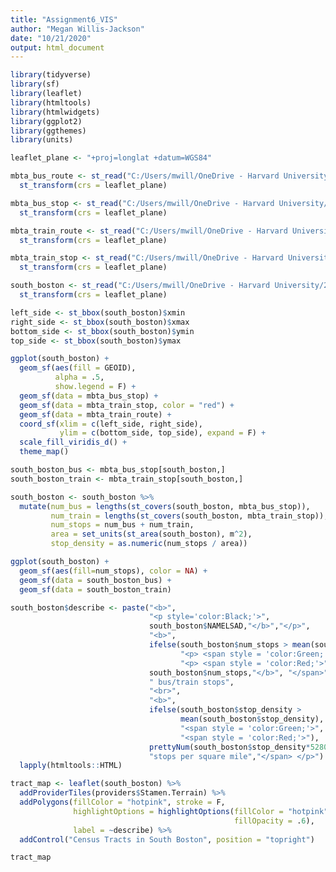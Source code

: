```yaml
---
title: "Assignment6_VIS"
author: "Megan Willis-Jackson"
date: "10/21/2020"
output: html_document
---
```


```r
library(tidyverse)
library(sf)
library(leaflet)
library(htmltools)
library(htmlwidgets)
library(ggplot2)
library(ggthemes)
library(units)

```


```r
leaflet_plane <- "+proj=longlat +datum=WGS84"

mbta_bus_route <- st_read("C:/Users/mwill/OneDrive - Harvard University/2020 - Fall/Spatial Analysis/InteractiveMaps/mbtabus/mbtabus/ARC", quiet = T) %>%
  st_transform(crs = leaflet_plane)

mbta_bus_stop <- st_read("C:/Users/mwill/OneDrive - Harvard University/2020 - Fall/Spatial Analysis/InteractiveMaps/mbtabus/mbtabus/PT", quiet = T) %>%
  st_transform(crs = leaflet_plane)

mbta_train_route <- st_read("C:/Users/mwill/OneDrive - Harvard University/2020 - Fall/Spatial Analysis/InteractiveMaps/mbta_rapid_transit/ARC", quiet = T) %>%
  st_transform(crs = leaflet_plane)

mbta_train_stop <- st_read("C:/Users/mwill/OneDrive - Harvard University/2020 - Fall/Spatial Analysis/InteractiveMaps/mbta_rapid_transit/NODE", quiet = T) %>%
  st_transform(crs = leaflet_plane)

south_boston <- st_read("C:/Users/mwill/OneDrive - Harvard University/2020 - Fall/Spatial Analysis/InteractiveMaps/SouthBoston_tract", quiet = T) %>%
  st_transform(crs = leaflet_plane)


```


```r
left_side <- st_bbox(south_boston)$xmin
right_side <- st_bbox(south_boston)$xmax
bottom_side <- st_bbox(south_boston)$ymin
top_side <- st_bbox(south_boston)$ymax

ggplot(south_boston) +
  geom_sf(aes(fill = GEOID),
          alpha = .5,
          show.legend = F) +
  geom_sf(data = mbta_bus_stop) +
  geom_sf(data = mbta_train_stop, color = "red") +
  geom_sf(data = mbta_train_route) +
  coord_sf(xlim = c(left_side, right_side),
           ylim = c(bottom_side, top_side), expand = F) +
  scale_fill_viridis_d() +
  theme_map()


```

```r
south_boston_bus <- mbta_bus_stop[south_boston,]
south_boston_train <- mbta_train_stop[south_boston,]

south_boston <- south_boston %>%
  mutate(num_bus = lengths(st_covers(south_boston, mbta_bus_stop)),
         num_train = lengths(st_covers(south_boston, mbta_train_stop)),
         num_stops = num_bus + num_train,
         area = set_units(st_area(south_boston), m^2),
         stop_density = as.numeric(num_stops / area))

ggplot(south_boston) +
  geom_sf(aes(fill=num_stops), color = NA) +
  geom_sf(data = south_boston_bus) +
  geom_sf(data = south_boston_train)

```

```r
south_boston$describe <- paste("<b>",
                               "<p style='color:Black;'>",
                               south_boston$NAMELSAD,"</b>","</p>",
                               "<b>", 
                               ifelse(south_boston$num_stops > mean(south_boston$num_stops),
                                      "<p> <span style = 'color:Green;'>", 
                                      "<p> <span style = 'color:Red;'>"),
                               south_boston$num_stops,"</b>", "</span>", 
                               " bus/train stops",
                               "<br>",
                               "<b>",
                               ifelse(south_boston$stop_density >
                                      mean(south_boston$stop_density),
                                      "<span style = 'color:Green;'>",
                                      "<span style = 'color:Red;'>"),
                               prettyNum(south_boston$stop_density*5280, digits = 2),"</b>",
                               "stops per square mile","</span> </p>") %>%
  lapply(htmltools::HTML)

tract_map <- leaflet(south_boston) %>%
  addProviderTiles(providers$Stamen.Terrain) %>%
  addPolygons(fillColor = "hotpink", stroke = F,
              highlightOptions = highlightOptions(fillColor = "hotpink",
                                                  fillOpacity = .6),
              label = ~describe) %>%
  addControl("Census Tracts in South Boston", position = "topright") 

tract_map

```













